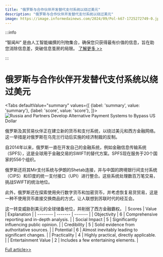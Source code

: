 ```yaml
---
title: "俄罗斯与合作伙伴开发替代支付系统以绕过美元"
description: "俄罗斯与合作伙伴开发替代支付系统以绕过美元"
image: https://image.informedainews.com/2024/09/Pol-k67-1725272749-0.jpg
---
```



:::info

“智闻AI“ 是由人工智能编撰的刊物集合，确保您只获得最有价值的信息，旨在助您消除信息差，突破信息茧房的局限。  [了解更多 >>](/)

:::

# 俄罗斯与合作伙伴开发替代支付系统以绕过美元


<Tabs
	defaultValue="summary"
	values={[
	{label: 'summary', value: 'summary'},
	{label: 'score', value: 'score'},
]}>
<TabItem value="summary">
<img
  src="https://image.informedainews.com/2024/09/Pol-k67-1725272749-0.jpg"
  alt="Russia and Partners Develop Alternative Payment Systems to Bypass US Dollar"
/>



俄罗斯及其贸易伙伴正在建立新的货币和支付系统，以绕过美元和西方金融网络。这一举措是对俄罗斯在乌克兰行动后实施的经济制裁的反制。

自2014年以来，俄罗斯一直在开发自己的金融系统，例如金融信息传输系统（SPFS），这是全球用于金融交易的SWIFT的替代方案。SPFS现在服务于20个国家的556个组织。

俄罗斯还将其Mir支付系统与伊朗的Shetab连接，并与中国的跨境银行间支付系统（CIPS）和印度的统一支付接口（UPI）进行整合。这些系统处理数百万笔交易，挑战SWIFT的统治地位。

此外，俄罗斯还在探索使用央行数字货币和加密货币，并考虑恢复易货贸易，这是一种不使用货币直接交换商品的方式，让人联想到苏联时代的经互会。

这一转变威胁到美元的全球储备地位，并削弱了西方金融霸权。
</TabItem>
<TabItem value="score">
	| Scores     | Value   | Explanation |
	| -------- | ------- | ------- |
	| Objectivity  | 6    | Comprehensive reporting and in-depth analysis.    |
	| Social Impact | 5     | Significantly influencing public opinion.    |
	| Credibility    | 5    | Solid evidence from authoritative sources.    |
	| Potential    | 6    | Almost inevitably leading to significant changes.    |
	| Practicality    | 4    | Highly practical, directly applicable.    |
	| Entertainment Value    | 2    | Includes a few entertaining elements.    |
</TabItem>
</Tabs>

[Full article>>](https://sputniknews.com/20240902/russia-trade-partners-build-alternative-payments-systems-circumventing-us-dollar-1119982976.html)
